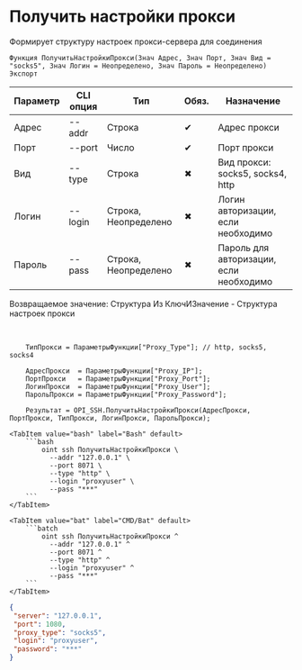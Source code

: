 ﻿---
sidebar_position: 9
description: Получить настройки прокси и другие функции для работы с SSH в Открытом пакете интеграций - бесплатной open-source библиотеке интеграций для 1С:Предприятие 8, OneScript и CLI
keywords: [1C, 1С, 1С:Предприятие, 1С:Предприятие 8.3, API, Интеграция, Сервисы, Обмен, OneScript, CLI, SSH]
---


# Получить настройки прокси
 Формирует структуру настроек прокси-сервера для соединения



`Функция ПолучитьНастройкиПрокси(Знач Адрес, Знач Порт, Знач Вид = "socks5", Знач Логин = Неопределено, Знач Пароль = Неопределено) Экспорт`

  | Параметр | CLI опция | Тип | Обяз. | Назначение |
  |-|-|-|-|-|
  | Адрес | --addr | Строка | &#x2714; | Адрес прокси |
  | Порт | --port | Число | &#x2714; | Порт прокси |
  | Вид | --type | Строка | &#x2716; | Вид прокси: socks5, socks4, http |
  | Логин | --login | Строка, Неопределено | &#x2716; | Логин авторизации, если необходимо |
  | Пароль | --pass | Строка, Неопределено | &#x2716; | Пароль для авторизации, если необходимо |

  
  Возвращаемое значение:   Структура Из КлючИЗначение - Структура настроек прокси

<br/>



```bsl title="Пример использования для 1С:Предприятие/OneScript"
    ТипПрокси = ПараметрыФункции["Proxy_Type"]; // http, socks5, socks4

    АдресПрокси  = ПараметрыФункции["Proxy_IP"];
    ПортПрокси   = ПараметрыФункции["Proxy_Port"];
    ЛогинПрокси  = ПараметрыФункции["Proxy_User"];
    ПарольПрокси = ПараметрыФункции["Proxy_Password"];

    Результат = OPI_SSH.ПолучитьНастройкиПрокси(АдресПрокси, ПортПрокси, ТипПрокси, ЛогинПрокси, ПарольПрокси);
```
    

 <Tabs>
  
    <TabItem value="bash" label="Bash" default>
        ```bash
            oint ssh ПолучитьНастройкиПрокси \
              --addr "127.0.0.1" \
              --port 8071 \
              --type "http" \
              --login "proxyuser" \
              --pass "***"
        ```
    </TabItem>
  
    <TabItem value="bat" label="CMD/Bat" default>
        ```batch
            oint ssh ПолучитьНастройкиПрокси ^
              --addr "127.0.0.1" ^
              --port 8071 ^
              --type "http" ^
              --login "proxyuser" ^
              --pass "***"
        ```
    </TabItem>
</Tabs>


```json title="Результат"
{
 "server": "127.0.0.1",
 "port": 1080,
 "proxy_type": "socks5",
 "login": "proxyuser",
 "password": "***"
}
```
